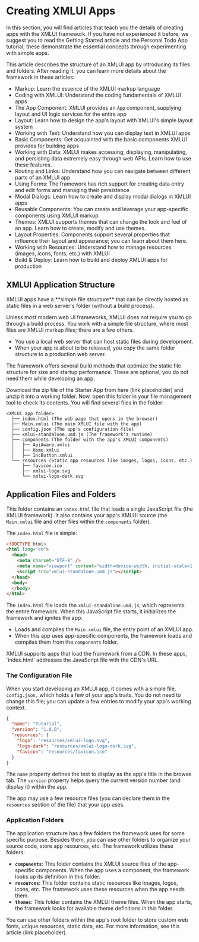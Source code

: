
# Creating XMLUI Apps

In this section, you will find articles that teach you the details of creating apps with the XMLUI framework. If you have not experienced it before, we suggest you to read the Getting Started article and the Personal Todo App tutorial; these demonstrate the essential concepts through experimenting with simple apps.

This article describes the structure of an XMLUI app by introducing its files and folders. After reading it, you can learn more details about the framework in these articles:
- <SmartLink href={MARKUP}>Markup</SmartLink>: Learn the essence of the XMLUI markup language
- <SmartLink href={CODING_WITH_XMLUI}>Coding with XMLUI</SmartLink>: Understand the coding fundamentals of XMLUI apps
- <SmartLink href={THE_APP_COMPONENT}>The App Component</SmartLink>: XMLUI provides an `App` component, supplying layout and UI logic services for the entire app
- <SmartLink href={LAYOUT}>Layout</SmartLink>: Learn how to design the app's layout with XMLUI's simple layout system
- <SmartLink href={WORKING_WITH_TEXT}>Working with Text</SmartLink>: Understand how you can display text in XMLUI apps
- <SmartLink href={BASIC_COMPONENTS}>Basic Components</SmartLink>: Get acquainted with the basic components XMLUI provides for building apps
- <SmartLink href={WORKING_WITH_DATA}>Working with Data</SmartLink>: XMLUI makes accessing, displaying, manipulating, and persisting data extremely easy through web APIs. Learn how to use these features.
- <SmartLink href={ROUTING}>Routing and Links</SmartLink>: Understand how you can navigate between different parts of an XMLUI app
- <SmartLink href={USING_FORMS}>Using Forms</SmartLink>: The framework has rich support for creating data entry and edit forms and managing their persistence
- <SmartLink href={MODAL_DIALOGS}>Modal Dialogs</SmartLink>: Learn how to create and display modal dialogs in XMLUI apps
- <SmartLink href={REUSABLE_COMPONENTS}>Reusable Components</SmartLink>: You can create and leverage your app-specific components using XMLUI markup
- <SmartLink href={THEMES}>Themes</SmartLink>: XMLUI supports themes that can change the look and feel of an app. Learn how to create, modify and use themes.
- <SmartLink href={LAYOUT_PROPERTIES}>Layout Properties</SmartLink>: Components support several properties that influence their layout and appearance; you can learn about them here.
- <SmartLink href={WORKING_WITH_RESOURCES}>Working with Resources</SmartLink>: Understand how to manage resources (images, icons, fonts, etc.) with XMLUI
- <SmartLink href={BUILD_AND_DEPLOY}>Build & Deploy</SmartLink>: Learn how to build and deploy XMLUI apps for production


## XMLUI Application Structure

<Callout type="info" emoji="💡">
  XMLUI apps have a **simple file structure** that can be directly hosted as static files in a web server's folder (without a build process). 
</Callout>

Unless most modern web UI frameworks, XMLUI does not require you to go through a build process. You work with a simple file structure, where most files are XMLUI markup files; there are a few others.
- You use a local web server that can host static files during development.
- When your app is about to be released, you copy the same folder structure to a production web server.

<Callout emoji="💡">
  The framework offers several build methods that optimize the static file structure for size and startup performance. These are optional; you do not need them while developing an app.
</Callout>


Download the zip file of the Starter App from here (link placeholder) and unzip it into a working folder. Now, open this folder in your file management tool to check its contents. You will find several files in the folder:

```
<XMLUI app folder>
  ├── index.html (The web page that opens in the browser)
  ├── Main.xmlui (The main XMLUI file with the app)
  ├── config.json (The app's configuration file)
  ├── xmlui-standalone.umd.js (The framework's runtime)
  ├── components (The folder with the app's XMLUI components)
  │   ├── ApiAware.xmlui
  │   ├── Home.xmlui
  │   ├── IncButton.xmlui
  └── resources (Static app resources like images, logos, icons, etc.)
      ├── favicon.ico
      ├── xmlui-logo.svg
      └── xmlui-logo-dark.svg
```

## Application Files and Folders

This folder contains an `index.html` file that loads a single JavaScript file (the XMLUI framework). It also contains your app's XMLUI source (the `Main.xmlui` file and other files within the `components` folder).

The `index.html` file is simple:

```html filename="index.html" /xmlui-standalone.umd.js/
<!DOCTYPE html>
<html lang="en">
  <head>
    <meta charset="UTF-8" />
    <meta name="viewport" content="width=device-width, initial-scale=1.0" />
    <script src="xmlui-standalone.umd.js"></script>
  </head>
  <body>
  </body>
</html>
```

The `index.html` file loads the `xmlui-standalone.umd.js`, which represents the entire framework. When this JavaScript file starts, it initializes the framework and ignites the app:
- Loads and compiles the `Main.xmlui` file, the entry point of an XMLUI app.
- When this app uses app-specific components, the framework loads and compiles them from the `components` folder.

<Callout type="info" emoji="📔">
  XMLUI supports apps that load the framework from a CDN. In these apps, `index.html` addresses the JavaScript file with the CDN's URL.
</Callout>

### The Configuration File

When you start developing an XMLUI app, it comes with a simple file, `config.json,` which holds a few of your app's traits. You do not need to change this file; you can update a few entries to modify your app's working context.

```json filename="config.json"
{
  "name": "Tutorial",
  "version": "1.0.0",
  "resources": {
    "logo": "resources/xmlui-logo.svg",
    "logo-dark": "resources/xmlui-logo-dark.svg",
    "favicon": "resources/favicon.ico"
  }
}
```

The `name` property defines the text to display as the app's title in the browse tab. The `version` property helps query the current version number (and display it) within the app.

The app may use a few resource files (you can declare them in the `resources` section of the file) that your app uses.

### Application Folders

The application structure has a few folders the framework uses for some specific purpose. Besides them, you can use other folders to organize your source code, store app resources, etc. The framework utilizes these folders:

- **`components`**: This folder contains the XMLUI source files of the app-specific components. When the app uses a component, the framework looks up its definition in this folder.
- **`resources`**: This folder contains static resources like images, logos, icons, etc. The framework uses these resources when the app needs them.
- **`themes`**: This folder contains the XMLUI theme files. When the app starts, the framework looks for available theme definitions in this folder.


<Callout type="info" emoji="📔">
  You can use other folders within the app's root folder to store custom web fonts, unique resources, static data, etc. For more information, see this article (link placeholder).
</Callout>